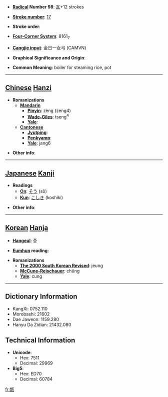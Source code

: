 * '''[[Wiktionary:Chinese radical index| Radical]] Number 98''': [[Wiktionary:Chinese radical index 瓦|瓦]]+12 strokes

* '''[[Wiktionary:Chinese total strokes index|Stroke number]]''': [[Wiktionary:Chinese total strokes index 17|17]]

* '''Stroke order''': 

* '''[[Wiktionary:Chinese four corner index|Four-Corner System]]''': 8161<sub>7</sub>

* '''[[Wiktionary:Chinese Cangjie index|Cangjie input]]''': 金日一女弓 (CAMVN)

* '''Graphical Significance and Origin''': 

* '''Common Meaning''': boiler for steaming rice, pot

----

== [[Chinese]] [[Hanzi]] ==

* '''Romanizations'''
** '''[[Mandarin]]'''
*** '''[[Pinyin]]''': zèng (zeng4)
*** '''[[Wade-Giles]]''': tseng<sup>4</sup>
*** '''[[Yale]]''': 
** '''[[Cantonese]]'''
*** '''[[Jyutping]]''':
*** '''[[Penkyamp]]''': 
*** '''[[Yale]]''': jang6

* '''Other info''': 

----

== [[Japanese]] [[Kanji]] ==

* '''Readings'''
** '''[[On]]''': [[そう]] (sō)
** '''[[Kun]]''': [[こしき]] (koshiki)

* '''Other info''':  

----

== [[Korean]] [[Hanja]] ==

* '''[[Hangeul]]''': 증

* '''[[Eumhun]] reading''': 

* '''Romanizations'''
** '''[[The 2000 South Korean Revised Romanization|The 2000 South Korean Revised]]''': jeung
** '''[[McCune-Reischauer]]''': chŭng
** '''[[Yale]]''': cung

----

== Dictionary Information ==

* KangXi: 0752.110
* Morobashi: 21602
* Dae Jaweon: 1159.280
* Hanyu Da Zidian: 21432.080

== Technical Information ==

* '''Unicode''':
** Hex: 7511
** Decimal: 29969
* '''Big5''':
** Hex: ED70
** Decimal: 60784

[[fr:甑]]